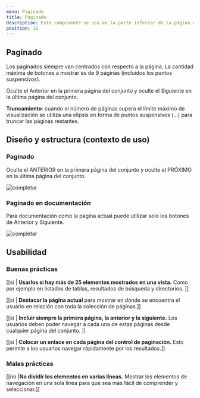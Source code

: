 ```yaml
---
menu: Paginado
title: Paginado
description: Este componente se usa en la parte inferior de la página cuando hay demasiados resultados de búsqueda para evitar que el usuario se sienta abrumado por la cantidad de información.
position: 16
---
```



## Paginado

Los paginados siempre van centrados con respecto a la página. La cantidad máxima de botones a mostrar es de 9 páginas (incluidos los puntos suspensivos).

Oculte el Anterior en la primera página del conjunto y oculte el Siguiente en la última página del conjunto.

**Truncamiento**: cuando el número de páginas supera el límite máximo de visualización se utiliza una elipsis en forma de puntos suspensivos (…) para truncar las páginas restantes.

<!-- codigo -->

<div class="pagination-container">
  <Pagination pages={3} ariaLabel="Ejemplo de paginación simple" />
  <Pagination pages={13} default={12} ariaLabel="Ejemplo de paginación simple" />
  <Pagination pages={13} default={6} ariaLabel="Ejemplo de paginación compleja" />
</div>

## Diseño y estructura (contexto de uso)

### Paginado

Oculte el ANTERIOR en la primera página del conjunto y oculte el PRÓXIMO en la última página del conjunto.

![completar](/componentes/paginado/paginado-1.svg)

### Paginado en documentación

Para documentación como la pagina actual puede utilizar solo los botones de Anterior y Siguiente.

![completar](/componentes/paginado/paginado-2.svg)

## Usabilidad

### Buenas prácticas

[[si | **Usarlos si hay más de 25 elementos mostrados en una vista.** Como por ejemplo en listados de tablas, resultados de búsqueda y directorios. ]]

[[si | **Destacar la página actual** para mostrar en dónde se encuentra el usuario en relación con toda la colección de páginas.]]

[[si | **Incluir siempre la primera página, la anterior y la siguiente.** Los usuarios deben poder navegar a cada una de estas páginas desde cualquier página del conjunto. ]]

[[si | **Colocar un enlace en cada página del control de paginación.** Esto permite a los usuarios navegar rápidamente por los resultados.]]

### Malas prácticas

[[no |**No dividir los elementos en varias líneas.** Mostrar los elementos de navegación en una sola línea para que sea más fácil de comprender y seleccionar.]]
